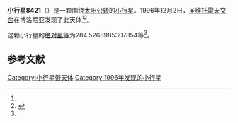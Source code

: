 {{Infobox planet
| bgcolour = #FFFFC0
| name = 8421 Montanari
| symbol = 
| image = 
| caption = 
| discovery = yes
| discovery_ref = 
| discoverer = [[圣维托雷天文台|圣维托雷天文台]]
| discovery_site = [[博洛尼亚|博洛尼亚]] 
| discovered = 1996年12月2日
| designations = yes
| mp_name = 
| named_after = 
| alt_names = 1996 XA9/ 1976 UX9 / 1981 UA26
| mp_category = [[主带小行星|主带小行星]]
| orbit_ref = <ref name="a">[http://ssd.jpl.nasa.gov/sbdb.cgi?sstr=8421 8421 Montanari] {{Wayback|url=http://ssd.jpl.nasa.gov/sbdb.cgi?sstr=8421 |date=20140924232837 }}，小行星數據庫瀏覽器（JPL Small-Body Database Browser）－[[美国国家航空航天局|美国国家航空航天局]]喷气推进实验室</ref>
| epoch = 2456400.5 (2013年4月18日更新)
| aphelion = {{convert|2.965244688076773|AU|km|3|abbr=on|lk=out}}
| perihelion = {{convert|2.782445853696673|AU|km|3|abbr=on}}
| semimajor = {{convert|2.873845270886723|AU|km|3|abbr=on}}
| eccentricity = 0.031803875
| period = 1779.481591 [[日|日]]<br />4.87[[儒略年|儒略年]]
| avg_speed = 
| inclination = 2.340200709763239
| asc_node = 156.8493127871989
| mean_anomaly = 
| arg_peri = 284.5268985307854
| satellites = 
| physical_characteristics = yes
| dimensions = 
| mass = 
| density = 
| surface_grav = 
| escape_velocity = 
| sidereal_day = 
| axial_tilt = 
| pole_ecliptic_lat = 
| pole_ecliptic_lon = 
| albedo = 
| temperatures= 
| temp_name1 = 
| mean_temp_1 = 
| max_temp_1 = 
| temp_name2 = 
| max_temp_2 = 
| spectral_type = 
| abs_magnitude = 284.5268985307854
}}

'''小行星8421'''（{{lang-en|8421 Montanari}}）是一颗围绕[[太阳|太阳]][[公转|公转]]的[[小行星|小行星]]。1996年12月2日，[[圣维托雷天文台|圣维托雷天文台]]在博洛尼亚发现了此天体<ref name="a" /><ref>{{cite news|title=小行星列表|url=http://cfa-www.harvard.edu/iau/lists/NumberedMPs.txt|accessdate=2013-07-08|newspaper=哈佛大学|archive-date=2008-05-17|archive-url=https://web.archive.org/web/20080517010638/http://cfa-www.harvard.edu/iau/lists/NumberedMPs.txt|dead-url=no}}</ref>。

这颗小行星的[[绝对星等|绝对星等]]为284.5268985307854等<ref name="a" />。

==参考文献==
{{reflist}}
{{Minor Planet Number|[[小行星8420|小行星8420]]|[[小行星8422|小行星8422]]}}

{{小天体}}

[[Category:小行星带天体|Category:小行星带天体]]
[[Category:1996年发现的小行星|Category:1996年发现的小行星]]

{{asteroid-stub}}